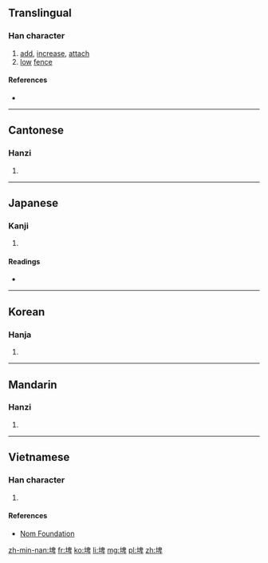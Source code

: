 ==Translingual==

===Han character===
{{Han char|rn=32|rad=土|as=08|sn=11|four=4614<sub>0</sub>|canj=土竹田十 (GHWJ)|ids=⿰[[土]][[卑]]}}

# [[add]], [[increase]], [[attach]]
# [[low]] [[fence]]

====References====
* {{Han ref|kx=0230.290|dkj=05167|dj=0466.330|hdz=10454.050|uh=57E4|ud=22500|bh=B0F1|bd=45297}}

----

==Cantonese==

===Hanzi===
{{yue-hanzi|jyut=|y=pei4}}

# {{defn|lang=yue|sort=土08}}

----

==Japanese==

===Kanji===
{{ja-kanji|grade=|rs=土08}}

# {{defn|lang=ja|sort=土08}}

====Readings====
* {{ja-readings|on=[[ひ]] (hi), [[び]] (bi), [[へい]] (hei)|kun=[[ます]] (masu), [[あたへる]] (ataheru), [[たすける]] (tasukeru), [[ひくいひめがき]] (hikuihimegaki)}}

----

==Korean==

===Hanja===
{{ko-hanja|hangeul=비|rv=bi|mr=pi}}

# {{defn|lang=ko|sort=土08}}

----

==Mandarin==

===Hanzi===
{{cmn-hanzi|pin=[[pí]] ([[pi2]])|wg=p'i<sup>2</sup>}}

# {{defn|lang=cmn|sort=土08}}

----

==Vietnamese==

===Han character===
{{vi-hantu|[[bì]]|rs=土08}}

# {{defn|lang=vi|sort=土08}}

====References====
*[http://nomfoundation.org/common/nom_details.php?codepoint=57e4 Nom Foundation]

[[zh-min-nan:埤]]
[[fr:埤]]
[[ko:埤]]
[[li:埤]]
[[mg:埤]]
[[pl:埤]]
[[zh:埤]]